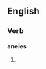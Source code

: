 ==English==

===Verb===
'''aneles'''

# {{third-person singular of|anele}}
{{count page|[[Wiktionary:Page count]]}}